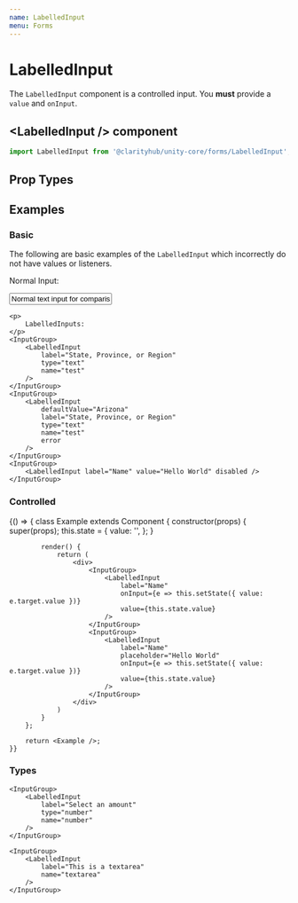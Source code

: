 ```yaml
---
name: LabelledInput
menu: Forms
---
```



# LabelledInput

The `LabelledInput` component is a controlled input. You <b>must</b> provide a
`value` and `onInput`.

## \<LabelledInput /\> component

```js
import LabelledInput from '@clarityhub/unity-core/forms/LabelledInput';
```

## Prop Types

<PropsTable of={LabelledInput} />

## Examples

### Basic

The following are basic examples of the `LabelledInput` which incorrectly do
not have values or listeners.

<Playground>
    <p>
        Normal Input:
    </p>
    <Input value="Normal text input for comparison" />

    <p>
        LabelledInputs:
    </p>
    <InputGroup>
        <LabelledInput
            label="State, Province, or Region"
            type="text"
            name="test"
        />
    </InputGroup>
    <InputGroup>
        <LabelledInput
            defaultValue="Arizona"
            label="State, Province, or Region"
            type="text"
            name="test"
            error
        />
    </InputGroup>
    <InputGroup>
        <LabelledInput label="Name" value="Hello World" disabled />
    </InputGroup>
</Playground>

### Controlled
<Playground>
    {() => {
        class Example extends Component {
            constructor(props) {
                super(props);
                this.state = {
                    value: '',
                };
            }

            render() {
                return (
                    <div>
                        <InputGroup>
                            <LabelledInput
                                label="Name"
                                onInput={e => this.setState({ value: e.target.value })}
                                value={this.state.value}
                            />
                        </InputGroup>
                        <InputGroup>
                            <LabelledInput
                                label="Name"
                                placeholder="Hello World"
                                onInput={e => this.setState({ value: e.target.value })}
                                value={this.state.value}
                            />
                        </InputGroup>
                    </div>
                )
            }
        };

        return <Example />;
    }}
</Playground>


### Types

<Playground>
    <InputGroup>
        <LabelledInput
            label="Your Email"
            type="email"
            name="email"
        />
    </InputGroup>

    <InputGroup>
        <LabelledInput
            label="Select an amount"
            type="number"
            name="number"
        />
    </InputGroup>

    <InputGroup>
        <LabelledInput
            label="This is a textarea"
            name="textarea"
        />
    </InputGroup>
</Playground>